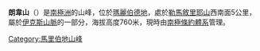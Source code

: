 {{coord|75|29|S|139|47|W|source:GNIS|display=title}}

'''朗韋山'''（{{lang-en|Mount Langway}}）是[[南極洲|南極洲]]的山峰，位於[[瑪麗伯德地|瑪麗伯德地]]，處於[[勒馬敘里耶山|勒馬敘里耶山]]西南面5公里，屬於[[伊克斯山脈|伊克斯山脈]]的一部分，海拔高度760米，現時由[[南極條約體系|南極條約體系]]管理。

{{DEFAULTSORT:Mount Langway}}
[[Category:馬里伯地山峰|Category:馬里伯地山峰]]


{{MarieByrdLand-geo-stub}}